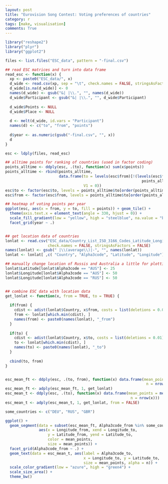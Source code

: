 ```yaml
---
layout: post
title: "Eurovision Song Contest: Voting preferences of countries"
category: r
tags: [make, visualisation]
comments: True
---
```


```r
library("reshape2")
library("plyr")
library("ggplot2")

files <- list.files("ESC_data", pattern = "-final.csv")

## read ESC matrices and turn into data frame
read_esc <- function(x) {
  xp <- paste0("ESC_data/", x)
  d_wide <- read.csv(xp, sep = "\t", check.names = FALSE, stringsAsFactors = FALSE)
  d_wide[is.na(d_wide)] <- 0
  names(d_wide) <- gsub("&| |\\.", "", names(d_wide))
  d_wide$Participant <- gsub("&| |\\.", "", d_wide$Participant)
  
  d_wide$Points <- NULL
  d_wide$Place <- NULL
  
  d <- melt(d_wide, id.vars = "Participant")
  names(d) <- c("to", "from", "points")
  
  d$year <- as.numeric(gsub("-final.csv", "", x))
  d
}

esc <- ldply(files, read_esc)  

## alltime points for ranking of countries (used in factor coding)
points_alltime <- ddply(esc, .(to), function(x) sum(x$points))
points_alltime <- rbind(points_alltime,
                        data.frame(to = levels(esc$from)[!(levels(esc$from) %in% 
                                                             points_alltime$to)],
                                   V1 = 0))
esc$to <- factor(esc$to, levels = points_alltime$to[order(points_alltime$V1, decreasing = TRUE)])
esc$from <- factor(esc$from, levels = points_alltime$to[order(points_alltime$V1, decreasing = TRUE)])

## heatmap of voting points per year
ggplot(esc, aes(x = from, y = to, fill = points)) + geom_tile() +
  theme(axis.text.x = element_text(angle = 330, hjust = 0)) +
  scale_fill_gradient(low = "yellow", high = "steelblue", na.value = "black") +
  facet_grid(year ~ .) 


## get location data of countries
lonlat <- read.csv("ESC_data/Country_List_ISO_3166_Codes_Latitude_Longitude.csv", 
                   check.names = FALSE, stringsAsFactors = FALSE)
names(lonlat) <- gsub(" |\\(average\\)|-", "", names(lonlat))
lonlat <- lonlat[ ,c( "Country", "Alpha3code", "Latitude", "Longitude")]

## manually change location of Russis and Australia a little for plotting
lonlat$Latitude[lonlat$Alpha3code == "AUS"] <- 25
lonlat$Longitude[lonlat$Alpha3code == "AUS"] <- 50
lonlat$Longitude[lonlat$Alpha3code == "RUS"] <- 50


## combine ESC data with location data
get_lonlat <- function(x, from = TRUE, to = TRUE) {
  
  if(from) {
    cdist <- adist(lonlat$Country, x$from, costs = list(deletions = 0.01))
    from <- lonlat[which.min(cdist), ]
    names(from) <- paste0(names(lonlat), "_from")
  }
  
  if(to) {
    cdist <- adist(lonlat$Country, x$to, costs = list(deletions = 0.01))
    to <- lonlat[which.min(cdist), ]
    names(to) <- paste0(names(lonlat), "_to")
  }
  
  cbind(to, from)
}


esc_mean_ft <- ddply(esc, .(to, from), function(x) data.frame(mean_points = mean(x$points),
                                                               n = nrow(x)))
esc_mean_ft <- adply(esc_mean_ft, 1, get_lonlat)
esc_mean_t <- ddply(esc, .(to), function(x) data.frame(mean_points = mean(x$points),
                                                        n = nrow(x)))
esc_mean_t <- adply(esc_mean_t, 1, get_lonlat, from = FALSE)

some_countries <- c("DEU", "RUS", "GBR")

ggplot() +
  geom_segment(data = subset(esc_mean_ft, Alpha3code_from %in% some_countries), 
               aes(x = Longitude_from, xend = Longitude_to,
                   y = Latitude_from, yend = Latitude_to,
                   color = mean_points,
                   size = mean_points)) + 
  facet_grid(Alpha3code_from ~ .) + 
  geom_text(data = esc_mean_t, aes(label = Alpha3code_to, 
                                   x = Longitude_to, y = Latitude_to,
                                   size = mean_points, alpha = n)) +
  scale_color_gradient(low = "azure", high = "green4") +
  scale_size_area() +
  theme_bw() 



```


